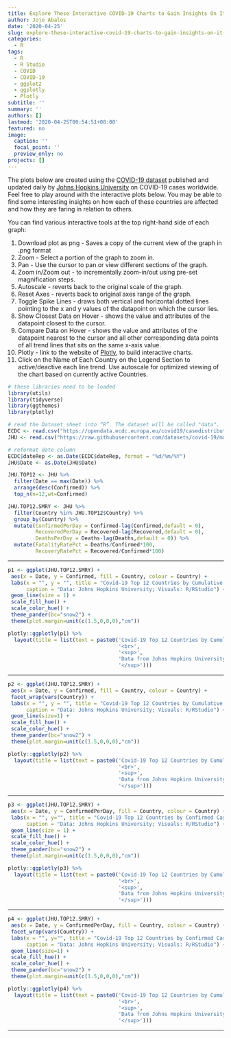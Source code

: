 ```yaml
---
title: Explore These Interactive COVID-19 Charts to Gain Insights On It's Impact
author: Jojo Abalos
date: '2020-04-25'
slug: explore-these-interactive-covid-19-charts-to-gain-insights-on-it-s-impact
categories:
  - R
tags:
  - R
  - R Studio
  - COVID
  - COVID-19
  - ggplot2
  - ggplotly
  - Plotly
subtitle: ''
summary: ''
authors: []
lastmod: '2020-04-25T00:54:51+08:00'
featured: no
image:
  caption: ''
  focal_point: ''
  preview_only: no
projects: []
---
```



The plots below are created using the [COVID-19 dataset](https://raw.githubusercontent.com/datasets/covid-19/master/data/countries-aggregated.csv) published and updated daily by [Johns Hopkins University](https://www.jhu.edu/) on COVID-19 cases worldwide. Feel free to play around with the interactive plots below. You may be able to find some interesting insights on how each of these countries are affected and how they are faring in relation to others.

You can find various interactive tools at the top right-hand side of each graph:

  1)  Download plot as png - Saves a copy of the current view of the graph in .png format
  2)  Zoom - Select a portion of the graph to zoom in.
  3)  Pan - Use the cursor to pan or view different sections of the graph.
  4)  Zoom in/Zoom out - to incrementally zoom-in/out using pre-set magnification steps.
  5)  Autoscale - reverts back to the original scale of the graph.
  6)  Reset Axes - reverts back to original axes range of the graph.
  7)  Toggle Spike Lines - draws both vertical and horizontal dotted lines pointing to the x and y values of the datapoint on which the cursor lies.
  8)  Show Closest Data on Hover - shows the value and attributes of the datapoint closest to the cursor.
  9)  Compare Data on Hover - shows the value and attributes of the datapoint nearest to the cursor and all other corresponding data points of all trend lines that sits on the same x-axis value.
  10) Plotly - link to the website of [Plotly](https://plot.ly/), to build interactive charts. 
  11)  Click on the Name of Each Country on the Legend Section to active/deactive each line trend.  Use autoscale for optimized viewing of the chart based on currently active Countries.
  


```r
# these libraries need to be loaded
library(utils)
library(tidyverse)
library(ggthemes)
library(plotly)
```


```r
# read the Dataset sheet into “R”. The dataset will be called "data".
ECDC <- read.csv("https://opendata.ecdc.europa.eu/covid19/casedistribution/csv", na.strings = "", fileEncoding = "UTF-8-BOM")
JHU <- read.csv("https://raw.githubusercontent.com/datasets/covid-19/master/data/countries-aggregated.csv",na.strings = "", fileEncoding = "UTF-8-BOM")

# reformat date column
ECDC$dateRep <- as.Date(ECDC$dateRep, format = "%d/%m/%Y")
JHU$Date <- as.Date(JHU$Date)
```



```r
JHU.TOP12 <- JHU %>%
  filter(Date == max(Date)) %>% 
  arrange(desc(Confirmed)) %>%   
  top_n(n=12,wt=Confirmed)

JHU.TOP12.SMRY <- JHU %>% 
  filter(Country %in% JHU.TOP12$Country) %>%
  group_by(Country) %>% 
  mutate(ConfirmedPerDay = Confirmed-lag(Confirmed,default = 0),
         RecoveredPerDay = Recovered-lag(Recovered,default = 0),
         DeathsPerDay = Deaths-lag(Deaths,default = 0)) %>% 
  mutate(FatalityRatePct = Deaths/Confirmed*100,
         RecoveryRatePct = Recovered/Confirmed*100) 
```

***

```r
p1 <- ggplot(JHU.TOP12.SMRY) +
 aes(x = Date, y = Confirmed, fill = Country, colour = Country) +
 labs(x = "", y = "", title = "Covid-19 Top 12 Countries by Cumulative Cases", subtitle = "Jojo Abalos", 
      caption = "Data: Johns Hopkins University; Visuals: R/RStudio") +
 geom_line(size = 1) +
 scale_fill_hue() +
 scale_color_hue() +
 theme_pander(bc="snow2") +
 theme(plot.margin=unit(c(1.5,0,0,0),"cm"))
```



```r
plotly::ggplotly(p1) %>%
  layout(title = list(text = paste0('Covid-19 Top 12 Countries by Cumulative Cases',
                                    '<br>',
                                    '<sup>',
                                    'Data from Johns Hopkins University; Visuals using R/RStudio/Plotly; R Scripts by Jojo Abalos',
                                    '</sup>')))
```

****

```r
p2 <- ggplot(JHU.TOP12.SMRY) +
 aes(x = Date, y = Confirmed, fill = Country, colour = Country) +
 facet_wrap(vars(Country)) + 
 labs(x = "", y = "", title = "Covid-19 Top 12 Countries by Cumulative Cases", subtitle = "Jojo Abalos", 
      caption = "Data: Johns Hopkins University; Visuals: R/RStudio") +
 geom_line(size=1) +
 scale_fill_hue() +
 scale_color_hue() +
 theme_pander(bc="snow2") +
 theme(plot.margin=unit(c(1.5,0,0,0),"cm"))
```


```r
plotly::ggplotly(p2) %>%
  layout(title = list(text = paste0('Covid-19 Top 12 Countries by Cumulative Cases',
                                    '<br>',
                                    '<sup>',
                                    'Data from Johns Hopkins University; Visuals using R/RStudio/Plotly; R Scripts by Jojo Abalos',
                                    '</sup>')))
```

***

```r
p3 <- ggplot(JHU.TOP12.SMRY) +
 aes(x = Date, y = ConfirmedPerDay, fill = Country, colour = Country) +
 labs(x = "", y="", title = "Covid-19 Top 12 Countries by Confirmed Cases Per Day", subtitle = "Jojo Abalos", 
      caption = "Data: Johns Hopkins University; Visuals: R/RStudio") +
 geom_line(size = 1) +
 scale_fill_hue() +
 scale_color_hue() +
 theme_pander(bc="snow2") +
 theme(plot.margin=unit(c(1.5,0,0,0),"cm"))
```

```r
plotly::ggplotly(p3) %>%
  layout(title = list(text = paste0('Covid-19 Top 12 Countries by Cumulative Cases',
                                    '<br>',
                                    '<sup>',
                                    'Data from Johns Hopkins University; Visuals using R/RStudio/Plotly; R Scripts by Jojo Abalos',
                                    '</sup>')))
```

***

```r
p4 <- ggplot(JHU.TOP12.SMRY) +
 aes(x = Date, y = ConfirmedPerDay, fill = Country, colour = Country) +
 facet_wrap(vars(Country)) + 
 labs(x = "", y="", title = "Covid-19 Top 12 Countries by Confirmed Cases Per Day", subtitle = "Jojo Abalos", 
      caption = "Data: Johns Hopkins University; Visuals: R/RStudio") +
 geom_line(size=1) +
 scale_fill_hue() +
 scale_color_hue() +
 theme_pander(bc="snow2") +
 theme(plot.margin=unit(c(1.5,0,0,0),"cm"))
```


```r
plotly::ggplotly(p4) %>%
  layout(title = list(text = paste0('Covid-19 Top 12 Countries by Cumulative Cases',
                                    '<br>',
                                    '<sup>',
                                    'Data from Johns Hopkins University; Visuals using R/RStudio/Plotly; R Scripts by Jojo Abalos',
                                    '</sup>')))
```

***


